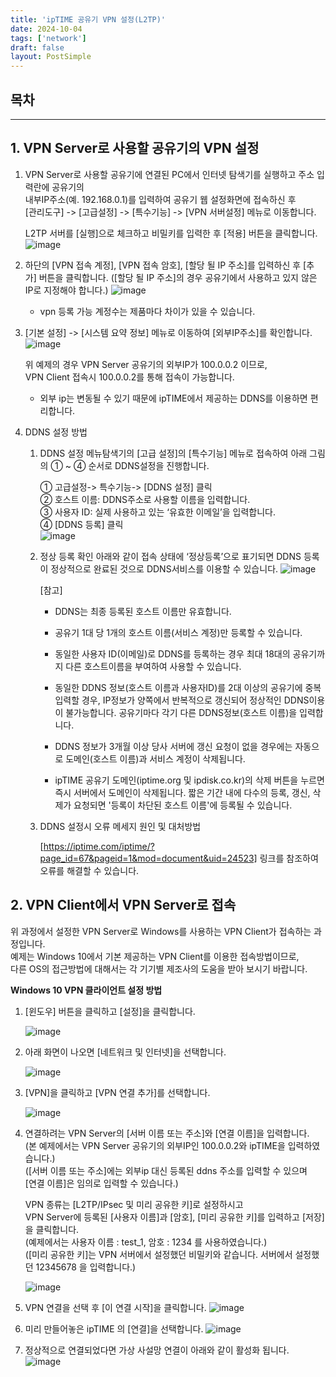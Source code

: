 ```yaml
---
title: 'ipTIME 공유기 VPN 설정(L2TP)'
date: 2024-10-04
tags: ['network']
draft: false
layout: PostSimple
---
```


## 목차

<TOCInline toc={props.toc} exclude="목차"/>

---

## 1. VPN Server로 사용할 공유기의 VPN 설정

1. VPN Server로 사용할 공유기에 연결된 PC에서 인터넷 탐색기를 실행하고 주소 입력란에 공유기의 <br/>
   내부IP주소(예. 192.168.0.1)를 입력하여 공유기 웹 설정화면에 접속하신 후 <br/>
   [관리도구] -> [고급설정] -> [특수기능] -> [VPN 서버설정] 메뉴로 이동합니다.

   L2TP 서버를 [실행]으로 체크하고 비밀키를 입력한 후 [적용] 버튼을 클릭합니다.
   ![image](https://github.com/user-attachments/assets/260863bf-8f54-4233-91f3-63461d0da190)

2. 하단의 [VPN 접속 계정], [VPN 접속 암호], [할당 될 IP 주소]를 입력하신 후 [추가] 버튼을 클릭합니다.
   ([할당 될 IP 주소]의 경우 공유기에서 사용하고 있지 않은 IP로 지정해야 합니다.)
   ![image](https://github.com/user-attachments/assets/49d1b7aa-ddc0-448d-8044-a926a503b2e8)

   - vpn 등록 가능 계정수는 제품마다 차이가 있을 수 있습니다.

3. [기본 설정] -> [시스템 요약 정보] 메뉴로 이동하여 [외부IP주소]를 확인합니다.
   ![image](https://github.com/user-attachments/assets/33340be7-513e-41b2-9b66-30c375a561be)

   위 예제의 경우 VPN Server 공유기의 외부IP가 100.0.0.2 이므로,<br/>
   VPN Client 접속시 100.0.0.2를 통해 접속이 가능합니다.

   - 외부 ip는 변동될 수 있기 때문에 ipTIME에서 제공하는 DDNS를 이용하면 편리합니다.

4. DDNS 설정 방법

   1. DDNS 설정
      메뉴탐색기의 [고급 설정]의 [특수기능] 메뉴로 접속하여 아래 그림의 ① ~ ④ 순서로 DDNS설정을 진행합니다.

      ① 고급설정-> 특수기능-> [DDNS 설정] 클릭<br/>
      ② 호스트 이름: DDNS주소로 사용할 이름을 입력합니다.<br/>
      ③ 사용자 ID: 실제 사용하고 있는 ‘유효한 이메일’을 입력합니다.<br/>
      ④ [DDNS 등록] 클릭<br/>
      ![image](https://github.com/user-attachments/assets/fc373da8-d286-442d-b55e-9b9c0db39831)

   2. 정상 등록 확인
      아래와 같이 접속 상태에 ‘정상등록’으로 표기되면 DDNS 등록이 정상적으로 완료된 것으로 DDNS서비스를 이용할 수 있습니다.
      ![image](https://github.com/user-attachments/assets/cd7c2d89-2c88-4bb3-add6-8042954c2fe7)

      [참고]

      - DDNS는 최종 등록된 호스트 이름만 유효합니다.

      - 공유기 1대 당 1개의 호스트 이름(서비스 계정)만 등록할 수 있습니다.
      - 동일한 사용자 ID(이메일)로 DDNS를 등록하는 경우 최대 18대의 공유기까지 다른 호스트이름을 부여하여 사용할 수 있습니다.
      - 동일한 DDNS 정보(호스트 이름과 사용자ID)를 2대 이상의 공유기에 중복 입력할 경우, IP정보가 양쪽에서 반복적으로 갱신되어 정상적인
        DDNS이용이 불가능합니다. 공유기마다 각기 다른 DDNS정보(호스트 이름)을 입력합니다.
      - DDNS 정보가 3개월 이상 당사 서버에 갱신 요청이 없을 경우에는 자동으로 도메인(호스트 이름)과 서비스 계정이 삭제됩니다.
      - ipTIME 공유기 도메인(iptime.org 및 ipdisk.co.kr)의 삭제 버튼을 누르면 즉시 서버에서 도메인이 삭제됩니다. 짧은 기간 내에
        다수의 등록, 갱신, 삭제가 요청되면 '등록이 차단된 호스트 이름'에 등록될 수 있습니다.

   3. DDNS 설정시 오류 메세지 원인 및 대처방법

      [https://iptime.com/iptime/?page_id=67&pageid=1&mod=document&uid=24523] 링크를 참조하여 오류를 해결할 수 있습니다.

## 2. VPN Client에서 VPN Server로 접속

위 과정에서 설정한 VPN Server로 Windows를 사용하는 VPN Client가 접속하는 과정입니다.<br/>
예제는 Windows 10에서 기본 제공하는 VPN Client를 이용한 접속방법이므로,<br/>
다른 OS의 접근방법에 대해서는 각 기기별 제조사의 도움을 받아 보시기 바랍니다.<br/>

<b>Windows 10 VPN 클라이언트 설정 방법</b>

1.  [윈도우] 버튼을 클릭하고 [설정]을 클릭합니다.

    ![image](https://github.com/user-attachments/assets/5b9cbc0e-e2d4-4551-b374-57818198825c)

2.  아래 화면이 나오면 [네트워크 및 인터넷]을 선택합니다.

    ![image](https://github.com/user-attachments/assets/cc790858-082e-45e9-ab62-ccfb24033a0c)

3.  [VPN]을 클릭하고 [VPN 연결 추가]를 선택합니다.

    ![image](https://github.com/user-attachments/assets/62de7990-c99c-4ba9-aad6-0d2c9b61c448)

4.  연결하려는 VPN Server의 [서버 이름 또는 주소]와 [연결 이름]을 입력합니다.<br/>
    (본 예제에서는 VPN Server 공유기의 외부IP인 100.0.0.2와 ipTIME을 입력하였습니다.)<br/>
    ([서버 이름 또는 주소]에는 외부ip 대신 등록된 ddns 주소를 입력할 수 있으며<br/>
    [연결 이름]은 임의로 입력할 수 있습니다.)

    VPN 종류는 [L2TP/IPsec 및 미리 공유한 키]로 설정하시고<br/>
    VPN Server에 등록된 [사용자 이름]과 [암호], [미리 공유한 키]를 입력하고 [저장]을 클릭합니다.<br/>
    (예제에서는 사용자 이름 : test_1, 암호 : 1234 를 사용하였습니다.)<br/>
    ([미리 공유한 키]는 VPN 서버에서 설정했던 비밀키와 같습니다. 서버에서 설정했던 12345678 을 입력합니다.)

    ![image](https://github.com/user-attachments/assets/22f3dde8-e9e2-4945-99b7-c8756f7655d3)

5.  VPN 연결을 선택 후 [이 연결 시작]을 클릭합니다.
    ![image](https://github.com/user-attachments/assets/4180b6a1-6856-4d6a-be6a-4fb9aaf6e477)

6.  미리 만들어놓은 ipTIME 의 [연결]을 선택합니다.
    ![image](https://github.com/user-attachments/assets/3d95d671-1601-44f5-8975-d6c536cbe53e)

7.  정상적으로 연결되었다면 가상 사설망 연결이 아래와 같이 활성화 됩니다.
    ![image](https://github.com/user-attachments/assets/828a763b-d40e-48bc-b623-5830882d79b6)
